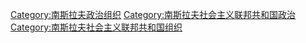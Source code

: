 [[Category:南斯拉夫政治组织|Category:南斯拉夫政治组织]]
[[Category:南斯拉夫社会主义联邦共和国政治|Category:南斯拉夫社会主义联邦共和国政治]]
[[Category:南斯拉夫社会主义联邦共和国组织|Category:南斯拉夫社会主义联邦共和国组织]]